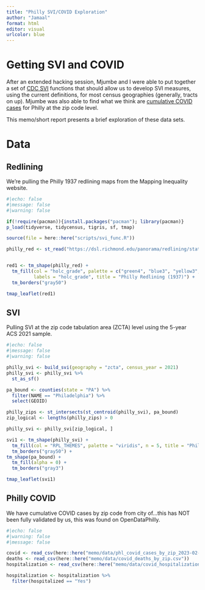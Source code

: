 ```yaml
---
title: "Philly SVI/COVID Exploration"
author: "Jamaal"
format: html
editor: visual
urlcolor: blue
---
```


# Getting SVI and COVID

After an extended hacking session, Mjumbe and I were able to put together a set of [CDC SVI](https://www.atsdr.cdc.gov/placeandhealth/svi/index.html) functions that should allow us to develop SVI measures, using the current definitions, for most census geographies (generally, tracts on up). Mjumbe was also able to find what we think are [cumulative COVID cases](https://opendataphilly.org/datasets/covid-cumulative-historical-snapshots/) for Philly at the zip code level.

This memo/short report presents a brief exploration of these data sets.

# Data

## Redlining

We're pulling the Philly 1937 redlining maps from the Mapping Inequality website.

```r
#|echo: false
#|message: false
#|warning: false

if(!require(pacman)){install.packages("pacman"); library(pacman)}
p_load(tidyverse, tidycensus, tigris, sf, tmap)

source(file = here::here("scripts/svi_func.R"))

philly_red <- st_read("https://dsl.richmond.edu/panorama/redlining/static/downloads/geojson/PAPhiladelphia1937.geojson")


red1 <- tm_shape(philly_red) +
  tm_fill(col = "holc_grade", palette = c("green4", "blue3", "yellow3", "red3"),
          labels = "holc_grade", title = "Philly Redlining (1937)") +
  tm_borders("gray50")

tmap_leaflet(red1)
```

## SVI

Pulling SVI at the zip code tabulation area (ZCTA) level using the 5-year ACS 2021 sample.

```r
#|echo: false
#|message: false
#|warning: false

philly_svi <- build_svi(geography = "zcta", census_year = 2021)
philly_svi <- philly_svi %>% 
  st_as_sf()

pa_bound <- counties(state = "PA") %>% 
  filter(NAME == "Philadelphia") %>% 
  select(GEOID)

philly_zips <- st_intersects(st_centroid(philly_svi), pa_bound)
zip_logical <- lengths(philly_zips) > 0

philly_svi <- philly_svi[zip_logical, ]

svi1 <- tm_shape(philly_svi) +
  tm_fill(col = "RPL_THEMES", palette = "viridis", n = 5, title = "Philly SVI (US Rankings)") +
  tm_borders("gray50") +
tm_shape(pa_bound) +
  tm_fill(alpha = 0) +
  tm_borders("gray3")

tmap_leaflet(svi1)
```

## Philly COVID

We have cumulative COVID cases by zip code from city of...this has NOT been fully validated by us, this was found on OpenDataPhilly.

```r
#|echo: false
#|warning: false
#|message: false

covid <- read_csv(here::here("memo/data/phl_covid_cases_by_zip_2023-02-28.csv"))
deaths <- read_csv(here::here("memo/data/covid_deaths_by_zip.csv"))
hospitalization <- read_csv(here::here("memo/data/covid_hospitalizations_by_zip.csv"))

hospitalization <- hospitalization %>% 
  filter(hospitalized == "Yes")
  
```
